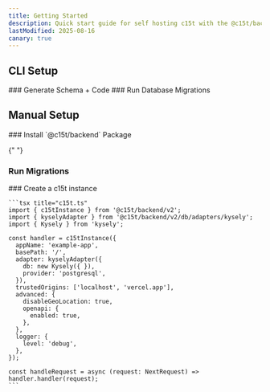 ```yaml
---
title: Getting Started
description: Quick start guide for self hosting c15t with the @c15t/backend package.
lastModified: 2025-08-16
canary: true
---
```


## CLI Setup

<Steps>
  <Step>
    ### Generate Schema + Code
    <PackageCommandTabs command="@c15t/cli generate" />
  </Step>

  <Step>
    ### Run Database Migrations
    <PackageCommandTabs command="@c15t/cli migrate" />
  </Step>
</Steps>

## Manual Setup

<Steps>
  <Step>
    ### Install `@c15t/backend` Package
    <PackageCommandTabs command="@c15t/backend" />
  </Step>

{" "}
<Step>
  ### Run Migrations
  <PackageCommandTabs command="@c15t/cli migrate" />
</Step>

  <Step>
    ### Create a c15t instance

    ```tsx title="c15t.ts"
    import { c15tInstance } from '@c15t/backend/v2';
    import { kyselyAdapter } from '@c15t/backend/v2/db/adapters/kysely';
    import { Kysely } from 'kysely';

    const handler = c15tInstance({
      appName: 'example-app',
      basePath: '/',
      adapter: kyselyAdapter({
        db: new Kysely({ }),
        provider: 'postgresql',
      }),
      trustedOrigins: ['localhost', 'vercel.app'],
      advanced: {
        disableGeoLocation: true,
        openapi: {
          enabled: true,
        },
      },
      logger: {
        level: 'debug',
      },
    });

    const handleRequest = async (request: NextRequest) => handler.handler(request);
    ```

  </Step>
</Steps>
